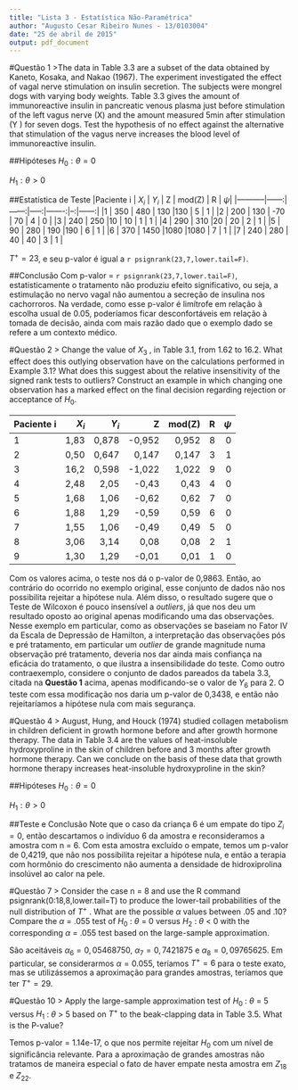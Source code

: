 ```yaml
---
title: "Lista 3 - Estatística Não-Paramétrica"
author: "Augusto Cesar Ribeiro Nunes - 13/0103004"
date: "25 de abril de 2015"
output: pdf_document
---
```


#Questão 1
>The data in Table 3.3 are a subset of the data obtained by Kaneto, Kosaka, and Nakao (1967). The experiment investigated the effect of vagal nerve stimulation on insulin secretion. The subjects were mongrel dogs with varying body weights. Table 3.3 gives the amount of immunoreactive insulin in pancreatic venous plasma just before stimulation of the left vagus nerve (X) and the amount measured 5min after stimulation (Y ) for seven dogs. Test the hypothesis of no effect against the alternative that stimulation of the vagus nerve increases the blood level of immunoreactive insulin.

##Hipóteses
  $H_0: \theta = 0$
  
  $H_1: \theta > 0$

##Estatística de Teste
|Paciente i | $X_i$ | $Y_i$ |  Z   | mod(Z) | R | $\psi$|
|-----------|------:|------:|-----:|-------:|--:|------:|
|1          |  350  |  480  | 130  |130     | 5 |  1    |
|2          |  200  |  130  | -70  | 70     | 4 |  0    |
|3          |  240  |  250  |10    | 10     | 1 |  1    |
|4          |  290  |  310  |20    | 20     | 2 |  1    |
|5          |   90  |  280  | 190  |190     | 6 |  1    |
|6          |  370  | 1450  |1080  |1080    | 7 |  1    |
|7          |  240  |  280  | 40   | 40     | 3 |  1    |


$T^{+} = 23$, e seu p-valor é igual a `r psignrank(23,7,lower.tail=F)`.

##Conclusão
  Com p-valor = `r psignrank(23,7,lower.tail=F)`, estatisticamente o tratamento não produziu efeito significativo, ou seja, a estimulação no nervo vagal não aumentou a secreção de insulina nos cachorroros.
  Na verdade, como esse p-valor é limítrofe em relação à escolha usual de 0.05, poderíamos ficar desconfortáveis em relação à tomada de decisão, ainda com mais razão dado que o exemplo dado se refere a um contexto médico.



#Questão 2 
> Change the value of $X_3$ , in Table 3.1, from 1.62 to 16.2. What effect does this outlying observation have on the calculations performed in Example 3.1? What does this suggest about the relative insensitivity of the signed rank tests to outliers? Construct an example in which changing one observation has a marked effect on the final decision regarding rejection or acceptance of $H_0$.

|Paciente i | $X_i$ | $Y_i$ |  Z   | mod(Z) | R | $\psi$|
|-----------|------:|------:|-----:|-------:|--:|------:|
|1          |  1,83 |0,878  |-0,952|0,952   |8  |  0    |
|2          |  0,50 |0,647  |0,147 |0,147   |3  |  1    |
|3          |  16,2 |0,598  |-1,022|1,022   |9  |  0    |
|4          |  2,48 | 2,05  |-0,43 |0,43    |4  |  0    |
|5          |  1,68 | 1,06  |-0,62 |0,62    |7  |  0    |
|6          |  1,88 | 1,29  |-0,59 |0,59    |6  |  0    |
|7          |  1,55 | 1,06  |-0,49 |0,49    |5  |  0    |
|8          |  3,06 | 3,14  |0,08  |0,08    |2  |  1    |
|9          |  1,30 | 1,29  |-0,01 |0,01    |1  |  0    |

  Com os valores acima, o teste nos dá o p-valor de 0,9863. Então, ao contrário do ocorrido no exemplo original, esse conjunto de dados não nos possibilita rejeitar a hipótese nula.
  Além disso, o resultado sugere que o Teste de Wilcoxon é pouco insensível a _outliers_, já que nos deu um resultado oposto ao original apenas modificando uma das observações. Nesse exemplo em particular, como as observações se baseiam no Fator IV da Escala de Depressão de Hamilton, a interpretação das observações pós e pré tratamento, em particular um _outlier_ de grande magnitude numa observação pré tratamento, deveria nos dar ainda mais confiança na eficácia do tratamento, o que ilustra a insensibilidade do teste. 
  Como outro contraexemplo, considere o conjunto de dados pareados da tabela 3.3, citada na __Questão 1__ acima, apenas modificando-se o valor de $Y_6$ para 2. O teste com essa modificação nos daria um p-valor de 0,3438, e então não rejeitaríamos a hipótese nula com mais segurança.



#Questão 4
> August, Hung, and Houck (1974) studied collagen metabolism in children deficient in growth
hormone before and after growth hormone therapy. The data in Table 3.4 are the values of
heat-insoluble hydroxyproline in the skin of children before and 3 months after growth hormone
therapy. Can we conclude on the basis of these data that growth hormone therapy increases
heat-insoluble hydroxyproline in the skin?

##Hipóteses
  $H_0: \theta = 0$
  
  $H_1: \theta > 0$
  
##Teste e Conclusão
  Note que o caso da criança 6 é um empate do tipo $Z_i = 0$, então descartamos o indivíduo 6 da amostra e reconsideramos a amostra com n = 6. Com esta amostra excluído o empate, temos um p-valor de 0,4219, que não nos possibilita rejeitar a hipótese nula, e então a terapia com hormônio do crescimento não aumenta a densidade de hidroxiprolina insolúvel ao calor na pele.
  
  
  
#Questão 7 
> Consider the case n = 8 and use the R command psignrank(0:18,8,lower.tail=T) to
produce the lower-tail probabilities of the null distribution of $T^{+}$ . What are the possible $\alpha$ values between .05 and .10? Compare the $\alpha$ = .055 test of $H_0$ : $\theta$ = 0 versus $H_2$ : $\theta$ < 0 with the corresponding $\alpha$ = .055 test based on the large-sample approximation.

  São aceitáveis $\alpha_6 = 0,05468750$, $\alpha_7 = 0,7421875$ e $\alpha_8 = 0,09765625$. Em particular, se considerarmos $\alpha = 0.055$, teríamos $T^{+} = 6$ para o teste exato, mas se utilizássemos a aproximação para grandes amostras, teríamos que ter $T^{+} = 29$.
  
  

#Questão 10
> Apply the large-sample approximation test of $H_0$ : $\theta$ = 5 versus $H_1$ : $\theta$ > 5 based on $T^{+}$ to
the beak-clapping data in Table 3.5. What is the P-value?

  Temos p-valor = 1.14e-17, o que nos permite rejeitar $H_0$ com um nível de significância relevante. Para a aproximação de grandes amostras não tratamos de maneira especial o fato de haver empate nesta amostra em $Z_{18}$ e $Z_{22}$.
